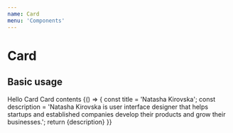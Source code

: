 ```yaml
---
name: Card
menu: 'Components'
---
```



# Card

<Props of={Card} />

## Basic usage

<Playground>
  <Card>Hello Card</Card>
  <Card heading="Card heading">Card contents</Card>
</Playground>

<Playground>
  {() => {
    const title = 'Natasha Kirovska';
    const description = 'Natasha Kirovska is user interface designer that helps startups and established companies develop their products and grow their businesses.';
    return <Card heading={title} image={userImg} style={{width:300}}>{description}</Card>
  }}
</Playground>